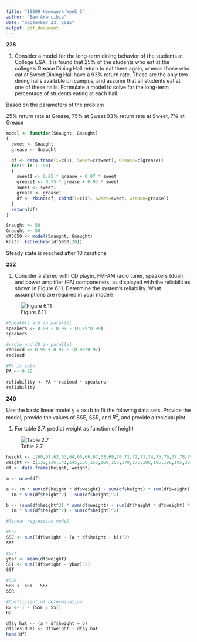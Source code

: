 ```yaml
---
title: "IS609 Homework Week 5"
author: "Ben Arancibia"
date: "September 23, 2015"
output: pdf_document
---
```


__228__

1) Consider a model for the long-term dining behavior of the students at College USA. It is found that 25% of the students who eat at the college's Grease Dining Hall return to eat there again, wheras those who eat at Sweet Dining Hall have a 93% return rate. These are the only two dining halls available on campus, and assume that all students eat at one of these halls. Formulate a model to solve for the long-term percentage of students eating at each hall.

Based on the parameters of the problem 

25% return rate at Grease, 75% at Sweet
93% return rate at Sweet, 7% at Grease

```r
model <- function(Snaught, Gnaught)
{
  sweet <- Snaught
  grease <- Gnaught

  df <- data.frame(i=c(0), Sweet=c(sweet), Grease=c(grease))
  for(i in 1:100)
  {
    sweet1 <- 0.25 * grease + 0.07 * sweet
    grease1 <- 0.75 * grease + 0.93 * sweet
    sweet <- sweet1
    grease <- grease1
    df <- rbind(df, cbind(i=c(i), Sweet=sweet, Grease=grease))
  }
  return(df)
}

Snaught <- 50
Gnaught <- 50
df5050 <- model(Snaught, Gnaught)
knitr::kable(head(df5050,20))

```

Steady state is reached after 10 iterations.

__232__

1) Consider a stereo with CD player, FM-AM radio tuner, speakers (dual), and power amplifier (PA) componenets, as displayed with the reliabilities shown in Figure 6.11. Determine the system's reliability. What assumptions are required in your model?

![Figure 6.11](//Users/bcarancibia/CUNY_IS_609/week5/232.png)



```r
#Speakers are in parallel
speakers <- 0.99 + 0.99 - (0.99*0.99)
speakers

#radio and CD in parallel
radiocd <- 0.98 + 0.97 - (0.98*0.97)
radiocd

#PA is solo
PA <- 0.95

reliability <- PA * radiocd * speakers
reliability
```

__240__

Use the basic linear model y = ax+b to fit the folowing data sets. Provide the model, provide the values of SSE, SSR, and $R^2$, and provide a residual plot.

1) For table 2.7, predict weight as function of height

![Table 2.7](//Users/bcarancibia/CUNY_IS_609/week5/2_7.png)

```r
height <- c(60,61,62,63,64,65,66,67,68,69,70,71,72,73,74,75,76,77,78,79,80)
weight <- c(132,136,141,145,150,155,160,165,170,175,180,185,190,195,201,206,212,218,223,229,234)
df <- data.frame(height, weight)

m <- nrow(df)

a <- (m * sum(df$height * df$weight) - sum(df$height) * sum(df$weight)) / 
  (m * sum(df$height^2) - sum(df$height)^2)

b <- (sum(df$height^2) * sum(df$weight) - sum(df$height * df$weight) * sum(df$height)) / 
  (m * sum(df$height^2) - sum(df$height)^2)

#linear regression model

#SSE
SSE <- sum((df$weight - (a * df$height + b))^2)
SSE

#SST
ybar <- mean(df$weight)
SST <- sum((df$weight - ybar)^2)
SST

#SSR
SSR <- SST - SSE
SSR

#Coefficient of determination
R2 <- 1 - (SSE / SST)
R2

df$y_hat <- (a * df$height + b)
df$residual <- df$weight - df$y_hat
head(df)
```





